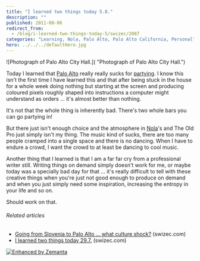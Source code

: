 ```yaml
---
title: "I learned two things today 5.8."
description: ""
published: 2011-08-06
redirect_from:
  - /blog/i-learned-two-things-today-5/swizec/2087
categories: "Learning, Nola, Palo Alto, Palo Alto California, Personal"
hero: ../../../defaultHero.jpg
---
```


![Photograph of Palo Alto City Hall.]\( "Photograph of Palo Alto City Hall.")

Today I learned that [Palo Alto](<http://maps.google.com/maps?ll=37.4291666667,-122.138055556&spn=0.1,0.1&q=37.4291666667,-122.138055556 (Palo%20Alto%2C%20California)&t=h> "Palo Alto, California") really really sucks for [partying](http://en.wikipedia.org/wiki/Party "Party"). I know this isn't the first time I have learned this and that after being stuck in the house for a whole week doing nothing but starting at the screen and producing coloured pixels roughly shaped into instructions a computer might understand as orders ... it's almost better than nothing.

It's not that the whole thing is inherently bad. There's two whole bars you can go partying in!

But there just isn't enough choice and the atmosphere in [Nola](<http://maps.google.com/maps?ll=40.9333333333,14.5333333333&spn=1.0,1.0&q=40.9333333333,14.5333333333 (Nola)&t=h> "Nola")'s and The Old Pro just simply isn't my thing. The music kind of sucks, there are too many people cramped into a single space and there is no dancing. When I have to endure a crowd, I want the crowd to at least be dancing to cool music.

Another thing that I learned is that I am a far far cry from a professional writer still. Writing things on demand simply doesn't work for me, or maybe today was a specially bad day for that ... it's really difficult to tell with these creative things when you're just not good enough to produce on demand and when you just simply need some inspiration, increasing the entropy in your life and so on.

Should work on that.

###### Related articles

- [Going from Slovenia to Palo Alto ... what culture shock?](https://swizec.com/blog/going-from-slovenia-to-palo-alto-what-culture-shock/) (swizec.com)
- [I learned two things today 29.7.](https://swizec.com/blog/i-learned-two-things-today-297/) (swizec.com)

[![Enhanced by Zemanta](https://img.zemanta.com/zemified_e.png?x-id=d1bee4c3-f88d-4912-820d-01fc66207d83)](http://www.zemanta.com/ "Enhanced by Zemanta")
